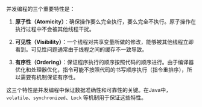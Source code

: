 并发编程的三个重要特性是：

1. **原子性（Atomicity）**：确保操作要么完全执行，要么完全不执行。原子操作在执行过程中不会被其他线程干扰。

2. **可见性（Visibility）**：一个线程对共享变量所做的修改，能够被其他线程立即看到。可见性问题通常由于线程之间的缓存不一致导致。

3. **有序性（Ordering）**：保证程序执行的顺序按照代码的顺序进行。由于编译器优化和处理器优化，指令可能不按照代码的书写顺序执行（指令重排序），所以需要有机制保证有序性。

这三个特性是并发编程中保证数据准确性和可靠性的关键。在Java中，`volatile`、`synchronized`、`Lock` 等机制用于保证这些特性。